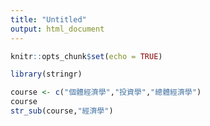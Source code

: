 ```yaml
---
title: "Untitled"
output: html_document
---
```


```r
knitr::opts_chunk$set(echo = TRUE)
```


```r
library(stringr)
```

```r
course <- c("個體經濟學","投資學","總體經濟學")
course
str_sub(course,"經濟學")
```

